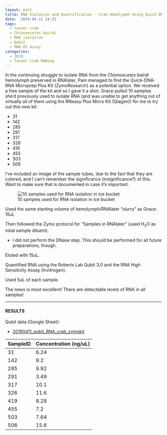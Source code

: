 ```yaml
---
layout: post
title: RNA Isolation and Quantification - Crab Hemolypmh Using Quick-DNA-RNA Microprep Plus Kit
date: '2019-04-11 14:21'
tags:
  - tanner crab
  - Chionoecetes bairdi
  - RNA isolation
  - Qubit
  - RNA HS Assay
categories:
  - 2019
  - Tanner Crab RNAseq
---
```


In the continuing struggle to isolate RNA from the _Chionoecetes bairdi_ hemolymph preserved in RNAlater, Pam managed to find the Quick-DNA-RNA Microprep Plus Kit (ZymoResearch) as a potential option. We received a free sample of the kit and so I gave it a shot. Grace pulled 10 samples she'd previously used to isolate RNA (and was unable to get anything out of virtually all of them using the RNeasy Plus Micro Kit (Qiagen)) for me to try out this new kit:

- 31
- 142
- 285
- 291
- 317
- 326
- 419
- 455
- 503
- 506

I've included an image of the sample tubes, due to the fact that they are colored, and I can't remember the significance (insignificance?) of this. Want to make sure that is documented in case it's important.

![10 samples used for RNA isolation in ice bucket](https://github.com/RobertsLab/sams-notebook/blob/master/images/20190411_crab_hemolymph.jpg?raw=true)



Used the same starting volume of hemolymph/RNAlater "slurry" as Grace: 15uL

Then followed the Zymo protocol for "Samples in RNAlater" (used H<sub>2</sub>O as intial sample diluent).

- I did _not_ perform the DNase step. This should be performed for all future preparations, though.

Eluted with 15uL.

Quantified RNA using the Roberts Lab Qubit 3.0 and the RNA High Sensitivity Assay (Invitrogen).

Used 5uL of each sample.




The news is most excellent! There are detectable levels of RNA in all samples!

---

#### RESULTS

Qubit data (Google Sheet):

- [20190411_qubit_RNA_crab_zymokit](http://b.link/20190411-crab-qubit)


| SampleID | Concentration (ng/uL) |
|----------|-----------------------|
| 31       | 6.24                  |
| 142      | 9.2                   |
| 285      | 9.92                  |
| 291      | 3.49                  |
| 317      | 10.1                  |
| 326      | 11.6                  |
| 419      | 8.28                  |
| 455      | 7.2                   |
| 503      | 7.64                  |
| 506      | 15.6                  |
